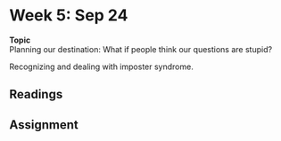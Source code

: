 # Week 5: Sep 24

<div class="boxed" id="center">
**Topic**  
Planning our destination: What if people think our questions are stupid?</div>

Recognizing and dealing with imposter syndrome.

## Readings

## Assignment